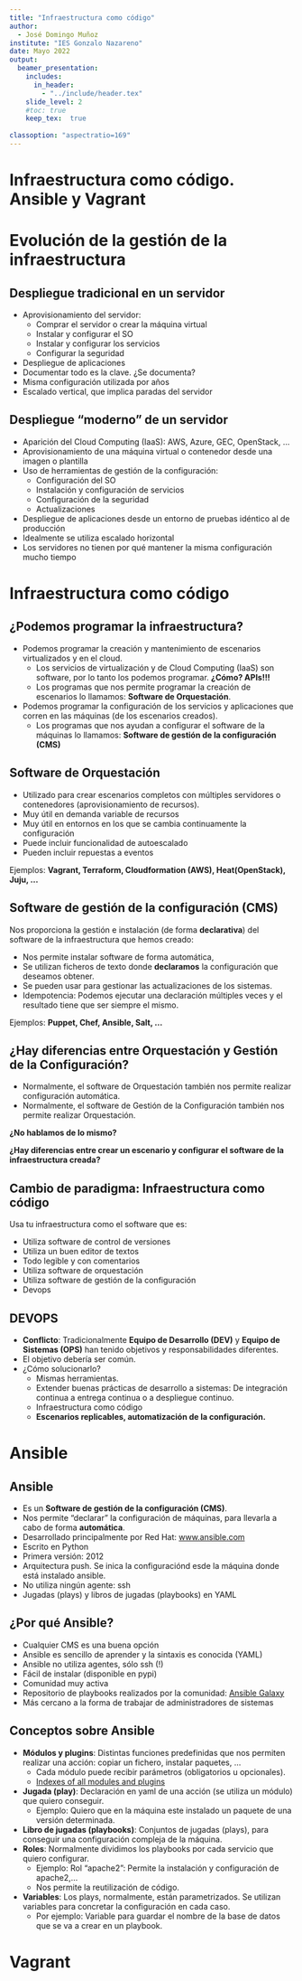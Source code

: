 ```yaml
---
title: "Infraestructura como código"
author: 
  - José Domingo Muñoz
institute: "IES Gonzalo Nazareno"
date: Mayo 2022
output: 
  beamer_presentation:
    includes:
      in_header: 
        - "../include/header.tex"
    slide_level: 2
    #toc: true
    keep_tex:  true
    
classoption: "aspectratio=169"
---
```


# Infraestructura como código. \newline Ansible y Vagrant

# Evolución de la gestión \newline de la infraestructura 

## Despliegue tradicional en un servidor

* Aprovisionamiento del servidor:
	* Comprar el servidor o crear la máquina virtual
	* Instalar y configurar el SO
	* Instalar y configurar los servicios
	* Configurar la seguridad
* Despliegue de aplicaciones
* Documentar todo es la clave. ¿Se documenta?
* Misma configuración utilizada por años
* Escalado vertical, que implica paradas del servidor

## Despliegue "moderno" de un servidor

* Aparición del Cloud Computing (IaaS): AWS, Azure, GEC, OpenStack, ...
* Aprovisionamiento de una máquina virtual o contenedor desde una imagen o plantilla
* Uso de herramientas de gestión de la configuración:
	* Configuración del SO
	* Instalación y configuración de servicios
	* Configuración de la seguridad
	* Actualizaciones
* Despliegue de aplicaciones desde un entorno de pruebas idéntico al de producción
* Idealmente se utiliza escalado horizontal
* Los servidores no tienen por qué mantener la misma configuración mucho tiempo

# Infraestructura como código

## ¿Podemos programar la infraestructura?

* Podemos programar la creación y mantenimiento de escenarios virtualizados y en el cloud. 
	* Los servicios de virtualización y de Cloud Computing (IaaS) son software, por lo tanto los podemos programar. **¿Cómo? APIs!!!**
	* Los programas que nos permite programar la creación de escenarios lo llamamos: **Software de Orquestación**.
* Podemos programar la configuración de los servicios y aplicaciones que corren en las máquinas (de los escenarios creados).
	* Los programas que nos ayudan a configurar el software de la máquinas lo llamamos: **Software de gestión de la configuración (CMS)**

## Software de Orquestación

* Utilizado para crear escenarios completos con múltiples servidores o contenedores (aprovisionamiento de recursos).
* Muy útil en demanda variable de recursos
* Muy útil en entornos en los que se cambia continuamente la configuración
* Puede incluir funcionalidad de autoescalado
* Pueden incluir repuestas a eventos

Ejemplos: **Vagrant, Terraform, Cloudformation (AWS), Heat(OpenStack), Juju, ...**

## Software de gestión de la configuración (CMS)

Nos proporciona la gestión e instalación (de forma **declarativa**) del software de la infraestructura que hemos creado:

* Nos permite instalar software de forma automática,
* Se utilizan ficheros de texto donde **declaramos** la configuración que deseamos obtener.
* Se pueden usar para gestionar las actualizaciones de los sistemas.
* Idempotencia: Podemos ejecutar una declaración múltiples veces y el resultado tiene que ser siempre el mismo.

Ejemplos: **Puppet, Chef, Ansible, Salt, ...**

## ¿Hay diferencias entre Orquestación y Gestión de la Configuración?

* Normalmente, el software de Orquestación también nos permite realizar configuración automática.
* Normalmente, el software de Gestión de la Configuración también nos permite realizar Orquestación.

**¿No hablamos de lo mismo?**

**¿Hay diferencias entre crear un escenario y configurar el software de la infraestructura creada?**

## Cambio de paradigma: Infraestructura como código

Usa tu infraestructura como el software que es:

* Utiliza software de control de versiones
* Utiliza un buen editor de textos
* Todo legible y con comentarios
* Utiliza software de orquestación 
* Utiliza software de gestión de la configuración
* Devops

## DEVOPS

* **Conflicto**: Tradicionalmente **Equipo de Desarrollo (DEV)** y **Equipo de Sistemas (OPS)** han tenido objetivos y responsabilidades diferentes.
* El objetivo debería ser común.
* ¿Cómo solucionarlo?
	* Mismas herramientas.
    * Extender buenas prácticas de desarrollo a sistemas: De integración continua a entrega continua o a despliegue continuo.
    * Infraestructura como código
    * **Escenarios replicables, automatización de la configuración.**
 
# Ansible

## Ansible

* Es un **Software de gestión de la configuración (CMS)**. 
* Nos permite "declarar" la configuración de máquinas, para llevarla a cabo de forma **automática**.
* Desarrollado principalmente por Red Hat: \color{blue}[www.ansible.com](https://www.ansible.com/)\color{darkgray}
* Escrito en Python
* Primera versión: 2012
* Arquitectura push. Se inica la configuraciónd esde la máquina donde está instalado ansible. 
* No utiliza ningún agente: ssh
* Jugadas (plays) y libros de jugadas (playbooks) en YAML

## ¿Por qué Ansible?

* Cualquier CMS es una buena opción
* Ansible es sencillo de aprender y la sintaxis es conocida (YAML)
* Ansible no utiliza agentes, sólo ssh (!)
* Fácil de instalar (disponible en pypi)
* Comunidad muy activa
* Repositorio de playbooks realizados por la comunidad: \color{blue}[Ansible Galaxy](https://galaxy.ansible.com/)\color{darkgray}
* Más cercano a la forma de trabajar de administradores de sistemas

## Conceptos sobre Ansible

* **Módulos y plugins**: Distintas funciones predefinidas que nos permiten realizar una acción: copiar un fichero, instalar paquetes, ...
	* Cada módulo puede recibir parámetros (obligatorios u opcionales).
	* \color{blue}[Indexes of all modules and plugins](https://docs.ansible.com/ansible/latest/collections/all_plugins.html)\color{darkgray}
* **Jugada (play)**: Declaración en yaml de una acción (se utiliza un módulo) que quiero conseguir.
	* Ejemplo: Quiero que en la máquina este instalado un paquete de una versión determinada.
* **Libro de jugadas (playbooks)**: Conjuntos de jugadas (plays), para conseguir una configuración compleja de la máquina.
* **Roles**: Normalmente dividimos los playbooks por cada servicio que quiero configurar. 
	* Ejemplo: Rol "apache2": Permite la instalación y configuración de apache2,...
	* Nos permite la reutilización de código.
* **Variables**: Los plays, normalmente, están parametrizados. Se utilizan variables para concretar la configuración en cada caso.
	* Por ejemplo: Variable para guardar el nombre de la base de datos que se va a crear en un playbook.

# Vagrant
